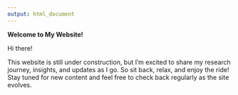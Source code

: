 ```yaml
---
output: html_document
---
```


**Welcome to My Website!**

Hi there!

This website is still under construction, but I’m excited to share my research journey, insights, and updates as I go. So sit back, relax, and enjoy the ride! Stay tuned for new content and feel free to check back regularly as the site evolves.
